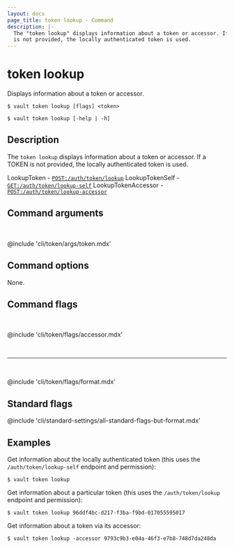 ```yaml
---
layout: docs
page_title: token lookup - Command
description: |-
  The "token lookup" displays information about a token or accessor. If a TOKEN
  is not provided, the locally authenticated token is used.
---
```


# token lookup

Displays information about a token or accessor.

<CodeBlockConfig hideClipboard>

```shell-session
$ vault token lookup [flags] <token>

$ vault token lookup [-help | -h]
```

</CodeBlockConfig>

## Description

The `token lookup` displays information about a token or accessor. If a TOKEN is
not provided, the locally authenticated token is used.

<Tip title="Related API endpoints">

  LookupToken - [`POST:/auth/token/lookup`](/vault/api-docs/auth/token#lookup-a-token)
  LookupTokenSelf - [`GET:/auth/token/lookup-self`](/vault/api-docs/auth/token#lookup-a-token-self)
  LookupTokenAccessor - [`POST:/auth/token/lookup-accessor`](/vault/api-docs/auth/token#lookup-a-token-accessor)

</Tip>

## Command arguments

<br />

@include 'cli/token/args/token.mdx'

## Command options

None.

## Command flags

<br />

@include 'cli/token/flags/accessor.mdx'

<br /><hr /><br />

@include 'cli/token/flags/format.mdx'

## Standard flags

@include 'cli/standard-settings/all-standard-flags-but-format.mdx'

## Examples

Get information about the locally authenticated token (this uses the
`/auth/token/lookup-self` endpoint and permission):

```shell-session
$ vault token lookup
```

Get information about a particular token (this uses the `/auth/token/lookup`
endpoint and permission):

```shell-session
$ vault token lookup 96ddf4bc-d217-f3ba-f9bd-017055595017
```

Get information about a token via its accessor:

```shell-session
$ vault token lookup -accessor 9793c9b3-e04a-46f3-e7b8-748d7da248da
```